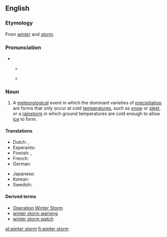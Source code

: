 ==English==

===Etymology===
From ''[[winter]]'' and ''[[storm]]''.

===Pronunciation===
* {{enPR|wĭnʹtər}}
** {{a|UK}} {{IPA|/ˈwɪntə(ɹ) stɔːm/|lang=en}}
** {{a|US|Canada}} {{IPA|/ˈwɪntɚ stɔɹm/|lang=en}}

===Noun===
{{wikipedia}}
{{en-noun}}

# A [[meteorological]] event in which the dominant varieties of [[precipitation]] are forms that only occur at cold [[temperature]]s, such as [[snow]] or [[sleet]], or a [[rainstorm]] in which ground temperatures are cold enough to allow [[ice]] to form.

====Translations====
{{trans-top|A winter storm}}
* Dutch: {{t+|nl|winterstorm|m}}, {{t+|nl|sneeuwstorm|m}}
* Esperanto: {{t|eo|vintroŝtormo}}
* Finnish: {{t|fi|talvimyrsky}}, {{t+|fi|lumimyrsky}}
* French: {{t+|fr|tempête de neige|f}}
* German: {{t|de|Wintersturm|m}}
{{trans-mid}}
* Japanese: {{t|ja|冬の嵐|tr=fuyu no arashi|sc=Jpan}}
* Korean: {{t|ko|겨울 폭풍|sc=Kore}}
* Swedish: {{t|sv|vinterstorm|c}}
{{trans-bottom}}

====Derived terms====
* [[w:Operation Winter Storm|Operation Winter Storm]]
* [[winter storm warning]]
* [[winter storm watch]]

[[pl:winter storm]]
[[fi:winter storm]]
